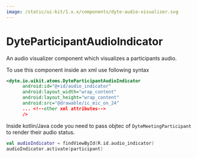 ```yaml
---
image: /static/ui-kit/1.x.x/components/dyte-audio-visualizer.svg
---
```


# DyteParticipantAudioIndicator

An audio visualizer component which visualizes a participants audio.

To use this component inside an xml use following syntax

```xml
<dyte.io.uikit.atoms.DyteParticipantAudioIndicator
      android:id="@+id/audio_indicator"
      android:layout_width="wrap_content"
      android:layout_height="wrap_content"
      android:src="@drawable/ic_mic_on_24"
      ... <!--other xml attributes-->
      />
```

Inside kotlin/Java code you need to pass objtec of `DyteMeetingParticipant` to render their audio status.
```kotlin
val audioIndicator = findViewById(R.id.audio_indicator)
audioIndicator.activate(participant)
```